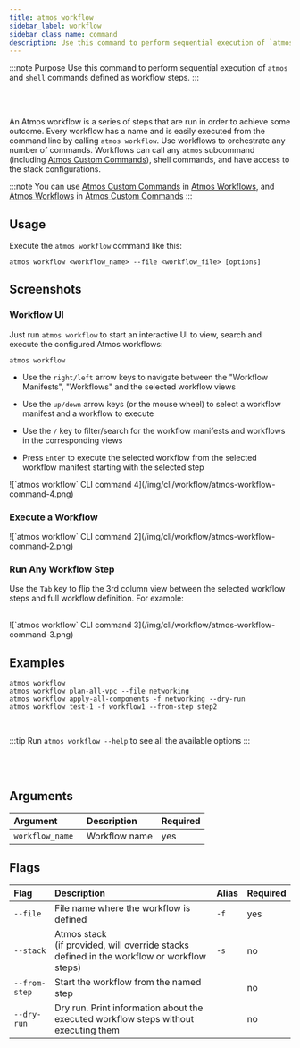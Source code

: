 ```yaml
---
title: atmos workflow
sidebar_label: workflow
sidebar_class_name: command
description: Use this command to perform sequential execution of `atmos` and `shell` commands defined as workflow steps.
---
```


:::note Purpose
Use this command to perform sequential execution of `atmos` and `shell` commands defined as workflow steps.
:::

<br/>

<Screengrab title="atmos workflow --help" slug="atmos-workflow--help" />

<br/>

An Atmos workflow is a series of steps that are run in order to achieve some outcome. Every workflow has a name and is
easily executed from the
command line by calling `atmos workflow`. Use workflows to orchestrate any number of commands. Workflows can call
any `atmos` subcommand (including
[Atmos Custom Commands](/core-concepts/custom-commands)), shell commands, and have access to the stack configurations.

:::note
You can use [Atmos Custom Commands](/core-concepts/custom-commands) in [Atmos Workflows](/core-concepts/workflows),
and [Atmos Workflows](/core-concepts/workflows)
in [Atmos Custom Commands](/core-concepts/custom-commands)
:::

## Usage

Execute the `atmos workflow` command like this:

```shell
atmos workflow <workflow_name> --file <workflow_file> [options]
```


## Screenshots

### Workflow UI

Just run `atmos workflow` to start an interactive UI to view, search and execute the configured Atmos
workflows:

```shell
atmos workflow
```

- Use the `right/left` arrow keys to navigate between the "Workflow Manifests", "Workflows" and the selected workflow
  views

- Use the `up/down` arrow keys (or the mouse wheel) to select a workflow manifest and a workflow to execute

- Use the `/` key to filter/search for the workflow manifests and workflows in the corresponding views

- Press `Enter` to execute the selected workflow from the selected workflow manifest starting with the selected step

<Terminal title="atmos workflow (interactive)">
![`atmos workflow` CLI command 4](/img/cli/workflow/atmos-workflow-command-4.png)
</Terminal>

### Execute a Workflow

<Terminal title="atmos workflow (interactive)">
![`atmos workflow` CLI command 2](/img/cli/workflow/atmos-workflow-command-2.png)
</Terminal>

### Run Any Workflow Step

Use the `Tab` key to flip the 3rd column view between the selected workflow steps and full workflow definition.
For example:

<br/>
<Terminal title="atmos workflow (interactive)">
![`atmos workflow` CLI command 3](/img/cli/workflow/atmos-workflow-command-3.png)
</Terminal>

## Examples

```shell
atmos workflow
atmos workflow plan-all-vpc --file networking
atmos workflow apply-all-components -f networking --dry-run
atmos workflow test-1 -f workflow1 --from-step step2
```

<br/>

:::tip
Run `atmos workflow --help` to see all the available options
:::

<br/>
<br/>

## Arguments

| Argument         | Description   | Required |
|:-----------------|:--------------|:---------|
| `workflow_name ` | Workflow name | yes      |

## Flags

| Flag          | Description                                                                                   | Alias | Required |
|:--------------|:----------------------------------------------------------------------------------------------|:------|:---------|
| `--file`      | File name where the workflow is defined                                                       | `-f`  | yes      |
| `--stack`     | Atmos stack<br/>(if provided, will override stacks defined in the workflow or workflow steps) | `-s`  | no       |
| `--from-step` | Start the workflow from the named step                                                        |       | no       |
| `--dry-run`   | Dry run. Print information about the executed workflow steps without executing them           |       | no       |
